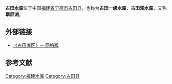 {{Infobox Reservoir | 
|name                     = 古田水库
|nickname                 = 翠屏湖
|image                    = 
|image_caption            = 
|map                      = 
|map_caption              = 
|pushpin_map              = China Fujian
|pushpin_map_caption      = 古田水库在福建省的位置
|code                     = BGC1400532
|class                    = 大（二）型水库
|location_of_reservoir    = [[福建省|福建省]][[宁德市|宁德市]][[古田县|古田县]]
|location_of_dam          = 
|inflow                   = [[古田溪|古田溪]]
|outflow                  = 
|catchment_area           = 
|reservoir_area           = 
|mean_depth               = 
|maximum_depth            = 
|flood_level              = 
|normal_water_level       = 382
|dead_water_level         = 
|water_quality            = 
|island                   = 
|maximum_storage_capacity = 6.42亿
|normal_storage_capacity  = 5.67亿
|dead_storage_capacity    = 
|type_of_dam              = 混凝土宽缝重力坝
|elevation_of_dam         = 
|height_of_dam            = 71
|length_of_dam            = 412
|width_of_dam             = 7.7
|installed_capacity       = 
|start                    = 1957年8月
|complete                 = 
|cost                     = 
|emigrate                 = 7475户，36130人
|latd              = 26
|latm              = 33
|lats              = 50
|latNS             = N
|longd             = 118
|longm             = 47
|longs             = 57
|longEW            = E
|website           = 
|footnotes         = <ref name="黄岩彬">{{cite journal |author=黄岩彬 |title=2004年古田水库“蓄水型”人工增雨分析 |journal=广西气象 |year=2005 |volume=26 |issue=A01 |pages=26-27 |url=http://www.cqvip.com/qk/96341x/2005a01/20446169.html |access-date=2009-12-20 |archive-date=2020-02-19 |archive-url=https://web.archive.org/web/20200219080526/http://www.cqvip.com/qk/96341x/2005a01/20446169.html |dead-url=no }}</ref><ref name="古田县地名录">{{cite book zh |author=福建省古田县地名办公室 |title=古田县地名录·古田水库概况 }}</ref><ref>[http://www.cph.com.cn/GTZhengXie/ShowArticle.asp?ArticleID=12500 古田溪水库移民安置全面规划方案（初 稿）]{{dead link|date=2017年12月 |bot=InternetArchiveBot |fix-attempted=yes }}</ref>
}}
'''古田水库'''位于中国[[福建省|福建省]][[宁德市|宁德市]][[古田县|古田县]]，也称为'''古田一级水库'''、'''古田溪水库'''，又称'''翠屏湖'''。

==外部链接==
*[http://www.cph.com.cn/GTZhengXie/ShowArticle.asp?ArticleID=12509 《古田库区》-- 网络版]{{dead link|date=2017年12月 |bot=InternetArchiveBot |fix-attempted=yes }}

==参考文献==
{{reflist}}

{{福建省大型水库}}

{{DEFAULTSORT:G古}}
[[Category:福建水库|Category:福建水库]]
[[Category:古田县|Category:古田县]]